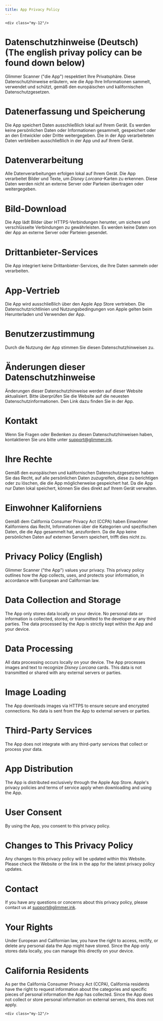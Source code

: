 ```yaml
---
title: App Privacy Policy
---
```




<Legal title={frontmatter.title}>

    <div class="my-12"/>

# Datenschutzhinweise (Deutsch) (The english privay policy can be found down below)

Glimmer Scanner ("die App") respektiert Ihre Privatsphäre. Diese Datenschutzhinweise erläutern, wie die App Ihre Informationen sammelt, verwendet und schützt, gemäß den europäischen und kalifornischen Datenschutzgesetzen.

# Datenerfassung und Speicherung

Die App speichert Daten ausschließlich lokal auf Ihrem Gerät. Es werden keine persönlichen Daten oder Informationen gesammelt, gespeichert oder an den Entwickler oder Dritte weitergegeben. Die in der App verarbeiteten Daten verbleiben ausschließlich in der App und auf Ihrem Gerät.

# Datenverarbeitung

Alle Datenverarbeitungen erfolgen lokal auf Ihrem Gerät. Die App verarbeitet Bilder und Texte, um *Disney Lorcana*-Karten zu erkennen. Diese Daten werden nicht an externe Server oder Parteien übertragen oder weitergegeben.

# Bild-Download

Die App lädt Bilder über HTTPS-Verbindungen herunter, um sichere und verschlüsselte Verbindungen zu gewährleisten. Es werden keine Daten von der App an externe Server oder Parteien gesendet.

# Drittanbieter-Services

Die App integriert keine Drittanbieter-Services, die Ihre Daten sammeln oder verarbeiten.

# App-Vertrieb

Die App wird ausschließlich über den Apple App Store vertrieben. Die Datenschutzrichtlinien und Nutzungsbedingungen von Apple gelten beim Herunterladen und Verwenden der App.

# Benutzerzustimmung

Durch die Nutzung der App stimmen Sie diesen Datenschutzhinweisen zu.

# Änderungen dieser Datenschutzhinweise

Änderungen dieser Datenschutzhinweise werden auf dieser Website aktualisiert. Bitte überprüfen Sie die Website auf die neuesten Datenschutzinformationen. Den Link dazu finden Sie in der App.

# Kontakt

Wenn Sie Fragen oder Bedenken zu diesen Datenschutzhinweisen haben, kontaktieren Sie uns bitte unter support@glimmer.ink.

# Ihre Rechte

Gemäß den europäischen und kalifornischen Datenschutzgesetzen haben Sie das Recht, auf alle persönlichen Daten zuzugreifen, diese zu berichtigen oder zu löschen, die die App möglicherweise gespeichert hat. Da die App nur Daten lokal speichert, können Sie dies direkt auf Ihrem Gerät verwalten.

# Einwohner Kaliforniens

Gemäß dem California Consumer Privacy Act (CCPA) haben Einwohner Kaliforniens das Recht, Informationen über die Kategorien und spezifischen Daten, die die App gesammelt hat, anzufordern. Da die App keine persönlichen Daten auf externen Servern speichert, trifft dies nicht zu.


# Privacy Policy (English)

Glimmer Scanner ("the App") values your privacy. This privacy policy outlines how the App collects, uses, and protects your information, in accordance with European and Californian law.

# Data Collection and Storage

The App only stores data locally on your device. No personal data or information is collected, stored, or transmitted to the developer or any third parties. The data processed by the App is strictly kept within the App and your device.

# Data Processing

All data processing occurs locally on your device. The App processes images and text to recognize *Disney Lorcana* cards. This data is not transmitted or shared with any external servers or parties.

# Image Loading

The App downloads images via HTTPS to ensure secure and encrypted connections. No data is sent from the App to external servers or parties.

# Third-Party Services

The App does not integrate with any third-party services that collect or process your data.

# App Distribution

The App is distributed exclusively through the Apple App Store. Apple's privacy policies and terms of service apply when downloading and using the App.

# User Consent

By using the App, you consent to this privacy policy.

# Changes to This Privacy Policy

Any changes to this privacy policy will be updated within this Website. Please check the Website or the link in the app for the latest privacy policy updates.

# Contact

If you have any questions or concerns about this privacy policy, please contact us at support@glimmer.ink.

# Your Rights

Under European and Californian law, you have the right to access, rectify, or delete any personal data the App might have stored. Since the App only stores data locally, you can manage this directly on your device.

# California Residents

As per the California Consumer Privacy Act (CCPA), California residents have the right to request information about the categories and specific pieces of personal information the App has collected. Since the App does not collect or store personal information on external servers, this does not apply.

    <div class="my-12"/>

</Legal>
